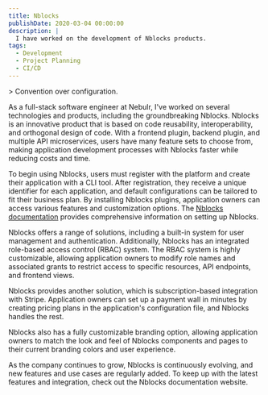 ```yaml
---
title: Nblocks
publishDate: 2020-03-04 00:00:00
description: |
  I have worked on the development of Nblocks products.
tags:
  - Development
  - Project Planning
  - CI/CD
---
```



<Nblocks3DLogo />
> Convention over configuration.

As a full-stack software engineer at Nebulr, I've worked on several technologies
and products, including the groundbreaking Nblocks. Nblocks is an innovative product
that is based on code reusability, interoperability, and orthogonal design of code.
With a frontend plugin, backend plugin, and multiple API microservices, users have
many feature sets to choose from, making application development processes with Nblocks
faster while reducing costs and time.

To begin using Nblocks, users must register with the platform and create their application with a CLI tool. After registration, they receive a unique identifier for each application, and default configurations can be tailored to fit their business plan. By installing Nblocks plugins, application owners can access various features and customization options. The [Nblocks documentation](https://nebulr-group.github.io/nblocks-docs/) provides comprehensive information on setting up Nblocks.

Nblocks offers a range of solutions, including a built-in system for user management and authentication. Additionally, Nblocks has an integrated role-based access control (RBAC) system. The RBAC system is highly customizable, allowing application owners to modify role names and associated grants to restrict access to specific resources, API endpoints, and frontend views.

Nblocks provides another solution, which is subscription-based integration with Stripe. Application owners can set up a payment wall in minutes by creating pricing plans in the application's configuration file, and Nblocks handles the rest.

Nblocks also has a fully customizable branding option, allowing application owners to match the look and feel of Nblocks components and pages to their current branding colors and user experience.

As the company continues to grow, Nblocks is continuously evolving, and new features and use cases are regularly added. To keep up with the latest features and integration, check out the Nblocks documentation website.